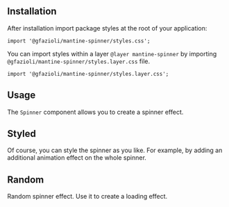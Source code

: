 
## Installation

<InstallScript packages="@gfazioli/mantine-spinner" />

After installation import package styles at the root of your application:

```tsx
import '@gfazioli/mantine-spinner/styles.css';
```

You can import styles within a layer `@layer mantine-spinner` by importing `@gfazioli/mantine-spinner/styles.layer.css` file.

```tsx
import '@gfazioli/mantine-spinner/styles.layer.css';
```

## Usage

The `Spinner` component allows you to create a spinner effect.

<Demo data={demos.configurator} />

## Styled

Of course, you can style the spinner as you like. For example, by adding an additional animation effect on the whole spinner.

<Demo data={demos.styled} />

## Random

Random spinner effect. Use it to create a loading effect.

<Demo data={demos.random} />
